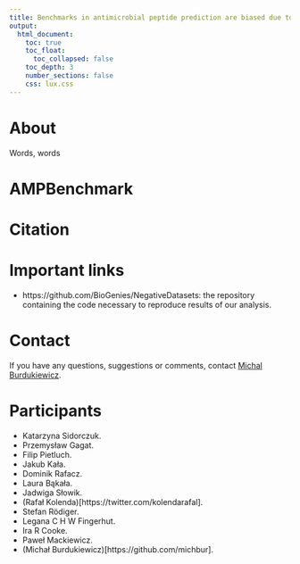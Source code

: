 ```yaml
---
title: Benchmarks in antimicrobial peptide prediction are biased due to the selection of negative data
output:                                                                                                         
  html_document:
    toc: true
    toc_float:
      toc_collapsed: false
    toc_depth: 3
    number_sections: false                                                                                                
    css: lux.css                                                                                               
---      
```


# About

Words, words

# AMPBenchmark

# Citation

# Important links

 - https://github.com/BioGenies/NegativeDatasets: the repository containing the code necessary to reproduce results of our analysis.
 
# Contact

If you have any questions, suggestions or comments, contact [Michal Burdukiewicz](mailto:michalburdukiewicz@gmail.com).
 
# Participants

 - Katarzyna Sidorczuk.
 - Przemysław Gagat.
 - Filip Pietluch.
 - Jakub Kała.
 - Dominik Rafacz.
 - Laura Bąkała.
 - Jadwiga Słowik.
 - (Rafał Kolenda)[https://twitter.com/kolendarafal].
 - Stefan Rödiger.
 - Legana C H W Fingerhut.
 - Ira R Cooke.
 - Paweł Mackiewicz.
 - (Michał Burdukiewicz)[https://github.com/michbur].
